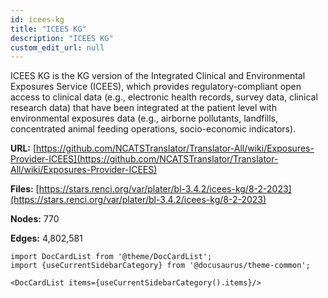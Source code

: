 ```yaml
---
id: icees-kg
title: "ICEES KG"
description: "ICEES KG"
custom_edit_url: null
---
```





ICEES KG is the KG version of the Integrated Clinical and Environmental Exposures Service (ICEES), which provides regulatory-compliant open access to clinical data (e.g., electronic health records, survey data, clinical research data) that have been integrated at the patient level with environmental exposures data (e.g., airborne pollutants, landfills, concentrated animal feeding operations, socio-economic indicators).



**URL:** [https://github.com/NCATSTranslator/Translator-All/wiki/Exposures-Provider-ICEES](https://github.com/NCATSTranslator/Translator-All/wiki/Exposures-Provider-ICEES)

**Files:** [https://stars.renci.org/var/plater/bl-3.4.2/icees-kg/8-2-2023](https://stars.renci.org/var/plater/bl-3.4.2/icees-kg/8-2-2023)

**Nodes:** 770

**Edges:** 4,802,581





```mdx-code-block
import DocCardList from '@theme/DocCardList';
import {useCurrentSidebarCategory} from '@docusaurus/theme-common';

<DocCardList items={useCurrentSidebarCategory().items}/>
```
      